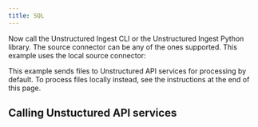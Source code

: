 ```yaml
---
title: SQL
---
```



<NewDocument />


<SharedSQL/>

Now call the Unstructured Ingest CLI or the Unstructured Ingest Python library. The source connector can be any of the ones supported. This example uses the local source connector:

This example sends files to Unstructured API services for processing by default. To process files locally instead, see the instructions at the end of this page.


<CodeGroup>
  <SQLAPISh />
  <SQLAPIPyV2 />
  <SQLAPIPyV1 />
</CodeGroup>


<SharedSQLSampleIndexSchema/>

## Calling Unstuctured API services


<SharedPartitionByAPIOSS/>
